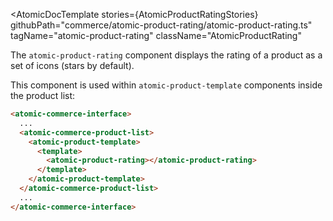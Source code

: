 

<Meta of={AtomicProductRatingStories} />

<AtomicDocTemplate
  stories={AtomicProductRatingStories}
  githubPath="commerce/atomic-product-rating/atomic-product-rating.ts"
  tagName="atomic-product-rating"
  className="AtomicProductRating"
>

The `atomic-product-rating` component displays the rating of a product as a set of icons (stars by default).

This component is used within `atomic-product-template` components inside the product list:

```html
<atomic-commerce-interface>
  ...
  <atomic-commerce-product-list>
    <atomic-product-template>
      <template>
        <atomic-product-rating></atomic-product-rating>
      </template>
    </atomic-product-template>
  </atomic-commerce-product-list>
  ...
</atomic-commerce-interface>
```

</AtomicDocTemplate>
